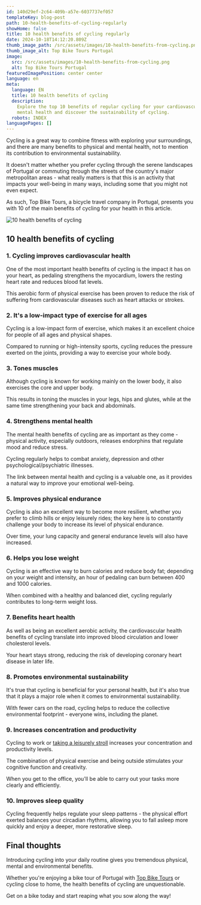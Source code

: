 ```yaml
---
id: 140d29ef-2c64-409b-a57e-6037737ef057
templateKey: blog-post
path: 10-health-benefits-of-cycling-regularly
showHome: false
title: 10 health benefits of cycling regularly
date: 2024-10-18T14:12:20.809Z
thumb_image_path: /src/assets/images/10-health-benefits-from-cycling.png
thumb_image_alt: Top Bike Tours Portugal
image:
  src: /src/assets/images/10-health-benefits-from-cycling.png
  alt: Top Bike Tours Portugal
featuredImagePosition: center center
language: en
meta:
  language: EN
  title: 10 health benefits of cycling
  description:
    Explore the top 10 benefits of regular cycling for your cardiovascular and
    mental health and discover the sustainability of cycling.
  robots: INDEX
languagePages: []
---
```


Cycling is a great way to combine fitness with exploring your surroundings, and
there are many benefits to physical and mental health, not to mention its
contribution to environmental sustainability.

It doesn't matter whether you prefer cycling through the serene landscapes of
Portugal or commuting through the streets of the country's major metropolitan
areas - what really matters is that this is an activity that impacts your
well-being in many ways, including some that you might not even expect.

As such, Top Bike Tours, a bicycle travel company in Portugal, presents you with
10 of the main benefits of cycling for your health in this article.

![10 health benefits of cycling](/src/assets/images/10-health-benefits-from-cycling.png '10 health benefits of cycling')

## 10 health benefits of cycling

### 1. Cycling improves cardiovascular health

One of the most important health benefits of cycling is the impact it has on
your heart, as pedaling strengthens the myocardium, lowers the resting heart
rate and reduces blood fat levels.

This aerobic form of physical exercise has been proven to reduce the risk of
suffering from cardiovascular diseases such as heart attacks or strokes.

### 2. It's a low-impact type of exercise for all ages

Cycling is a low-impact form of exercise, which makes it an excellent choice for
people of all ages and physical shapes.

Compared to running or high-intensity sports, cycling reduces the pressure
exerted on the joints, providing a way to exercise your whole body.

### 3. Tones muscles

Although cycling is known for working mainly on the lower body, it also
exercises the core and upper body.

This results in toning the muscles in your legs, hips and glutes, while at the
same time strengthening your back and abdominals.

### 4. Strengthens mental health

The mental health benefits of cycling are as important as they come - physical
activity, especially outdoors, releases endorphins that regulate mood and reduce
stress.

Cycling regularly helps to combat anxiety, depression and other
psychological/psychiatric illnesses.

The link between mental health and cycling is a valuable one, as it provides a
natural way to improve your emotional well-being.

### 5. Improves physical endurance

Cycling is also an excellent way to become more resilient, whether you prefer to
climb hills or enjoy leisurely rides; the key here is to constantly challenge
your body to increase its level of physical endurance.

Over time, your lung capacity and general endurance levels will also have
increased.

### 6. Helps you lose weight

Cycling is an effective way to burn calories and reduce body fat; depending on
your weight and intensity, an hour of pedaling can burn between 400 and 1000
calories.

When combined with a healthy and balanced diet, cycling regularly contributes to
long-term weight loss.

### 7. Benefits heart health

As well as being an excellent aerobic activity, the cardiovascular health
benefits of cycling translate into improved blood circulation and lower
cholesterol levels.

Your heart stays strong, reducing the risk of developing coronary heart disease
in later life.

### 8. Promotes environmental sustainability

It's true that cycling is beneficial for your personal health, but it's also
true that it plays a major role when it comes to environmental sustainability.

With fewer cars on the road, cycling helps to reduce the collective
environmental footprint - everyone wins, including the planet.

### 9. Increases concentration and productivity

Cycling to work or
[taking a leisurely stroll](https://topbiketoursportugal.com/bike-tours-in-portugal/)
increases your concentration and productivity levels.

The combination of physical exercise and being outside stimulates your cognitive
function and creativity.

When you get to the office, you'll be able to carry out your tasks more clearly
and efficiently.

### 10. Improves sleep quality

Cycling frequently helps regulate your sleep patterns - the physical effort
exerted balances your circadian rhythms, allowing you to fall asleep more
quickly and enjoy a deeper, more restorative sleep.

## Final thoughts

Introducing cycling into your daily routine gives you tremendous physical,
mental and environmental benefits.

Whether you're enjoying a bike tour of Portugal with
[Top Bike Tours](https://topbiketoursportugal.com/) or cycling close to home,
the health benefits of cycling are unquestionable.

Get on a bike today and start reaping what you sow along the way!
